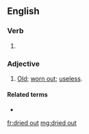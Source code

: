 ==English==

===Verb===
{{head|en|verb form}}

# {{en-past of|dry out}}

===Adjective===
{{en-adj}}
# [[old|Old]]; [[worn out]]; [[useless]].

====Related terms====
* {{l|en|dried up}}

[[fr:dried out]]
[[mg:dried out]]